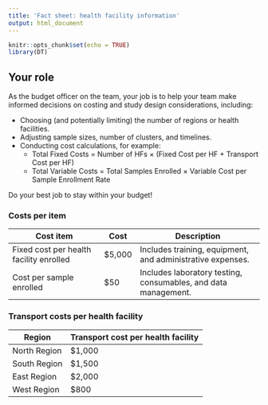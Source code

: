 ```yaml
---
title: 'Fact sheet: health facility information'
output: html_document
---
```


```r
knitr::opts_chunk$set(echo = TRUE)
library(DT)
```

## Your role
As the budget officer on the team, your job is to help your team make informed decisions on costing and study design considerations, including: 

- Choosing (and potentially limiting) the number of regions or health facilities.
- Adjusting sample sizes, number of clusters, and timelines.
- Conducting cost calculations, for example: 
  - Total Fixed Costs = Number of HFs × (Fixed Cost per HF + Transport Cost per HF)
  - Total Variable Costs = Total Samples Enrolled × Variable Cost per Sample Enrollment Rate

Do your best job to stay within your budget! 

### Costs per item

| **Cost item**                           | **Cost** | **Description**                                       |
|-----------------------------------------|----------|-------------------------------------------------------|
| Fixed cost per health facility enrolled | $5,000   | Includes training, equipment, and administrative expenses. |
| Cost per sample enrolled       | $50      | Includes laboratory testing, consumables, and data management. |

### Transport costs per health facility

| **Region**       | **Transport cost per health facility** |
|------------------|----------------------------------------|
| North Region     | $1,000                                 |
| South Region     | $1,500                                 |
| East Region      | $2,000                                 |
| West Region      | $800                                   |